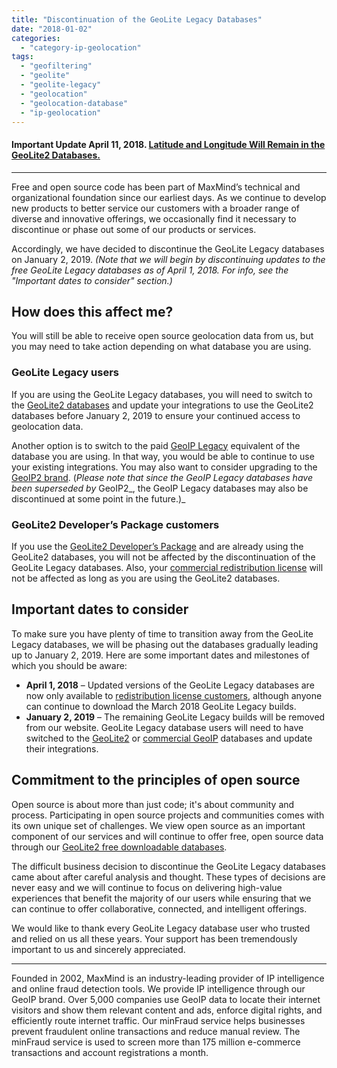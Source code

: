 ```yaml
---
title: "Discontinuation of the GeoLite Legacy Databases"
date: "2018-01-02"
categories:
  - "category-ip-geolocation"
tags:
  - "geofiltering"
  - "geolite"
  - "geolite-legacy"
  - "geolocation"
  - "geolocation-database"
  - "ip-geolocation"
---
```


#### **Important Update April 11, 2018.** [Latitude and Longitude Will Remain in the GeoLite2 Databases.](https://blog.maxmind.com/2018/04/11/we-are-listening-latitude-and-longitude-will-remain-in-geolite2-databases/)

* * *

Free and open source code has been part of MaxMind’s technical and organizational foundation since our earliest days. As we continue to develop new products to better service our customers with a broader range of diverse and innovative offerings, we occasionally find it necessary to discontinue or phase out some of our products or services.

Accordingly, we have decided to discontinue the GeoLite Legacy databases on January 2, 2019. _(Note that we will begin by discontinuing updates to the free GeoLite Legacy databases as of April 1, 2018. For info, see the "Important dates to consider" section.)_

## **How does this affect me?**

You will still be able to receive open source geolocation data from us, but you may need to take action depending on what database you are using.

### GeoLite Legacy users

If you are using the GeoLite Legacy databases, you will need to switch to the [GeoLite2 databases](https://dev.maxmind.com/geoip/geoip2/geolite2/) and update your integrations to use the GeoLite2 databases before January 2, 2019 to ensure your continued access to geolocation data.

Another option is to switch to the paid [GeoIP Legacy](https://dev.maxmind.com/geoip/legacy/downloadable/) equivalent of the database you are using. In that way, you would be able to continue to use your existing integrations. You may also want to consider upgrading to the [GeoIP2 brand](https://www.maxmind.com/en/geoip2-services-and-databases). (_Please note that since the GeoIP Legacy databases have been superseded by_ GeoIP2_, the GeoIP Legacy databases may also be discontinued at some point in the future.)_

### GeoLite2 Developer’s Package customers

If you use the [GeoLite2 Developer’s Package](https://www.maxmind.com/en/geolite2-developer-package) and are already using the GeoLite2 databases, you will not be affected by the discontinuation of the GeoLite Legacy databases. Also, your [commercial redistribution license](https://www.maxmind.com/en/geolite-commercial-redistribution-license) will not be affected as long as you are using the GeoLite2 databases.

## **Important dates to consider**

To make sure you have plenty of time to transition away from the GeoLite Legacy databases, we will be phasing out the databases gradually leading up to January 2, 2019. Here are some important dates and milestones of which you should be aware:

- **April 1, 2018** – Updated versions of the GeoLite Legacy databases are now only available to [redistribution license customers](https://www.maxmind.com/en/geolite-commercial-redistribution-license), although anyone can continue to download the March 2018 GeoLite Legacy builds.
- **January 2, 2019** – The remaining GeoLite Legacy builds will be removed from our website. GeoLite Legacy database users will need to have switched to the [GeoLite2](https://dev.maxmind.com/geoip/geoip2/geolite2/) or [commercial GeoIP](https://www.maxmind.com/en/geoip2-services-and-databases) databases and update their integrations.

## **Commitment to the principles of open source**

Open source is about more than just code; it's about community and process. Participating in open source projects and communities comes with its own unique set of challenges. We view open source as an important component of our services and will continue to offer free, open source data through our [GeoLite2 free downloadable databases](https://dev.maxmind.com/geoip/geoip2/geolite2/).

The difficult business decision to discontinue the GeoLite Legacy databases came about after careful analysis and thought. These types of decisions are never easy and we will continue to focus on delivering high-value experiences that benefit the majority of our users while ensuring that we can continue to offer collaborative, connected, and intelligent offerings.

We would like to thank every GeoLite Legacy database user who trusted and relied on us all these years. Your support has been tremendously important to us and sincerely appreciated.

* * *

Founded in 2002, MaxMind is an industry-leading provider of IP intelligence and online fraud detection tools. We provide IP intelligence through our GeoIP brand. Over 5,000 companies use GeoIP data to locate their internet visitors and show them relevant content and ads, enforce digital rights, and efficiently route internet traffic.  Our minFraud service helps businesses prevent fraudulent online transactions and reduce manual review. The minFraud service is used to screen more than 175 million e-commerce transactions and account registrations a month.

